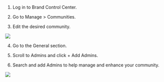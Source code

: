 
1.  Log in to Brand Control Center.
    
2.  Go to Manage > Communities.
    
3.  Edit the desired community.
    

![](https://lh7-rt.googleusercontent.com/docsz/AD_4nXecG7vdS9Kd4salv_McrvLlUuCeTjChC9xOqfC36sqQrsbM_2qqKmuiqinPZK6I3lLtmtYNjeOUjk3lFT4-y4xjYW1rniNGIaJuWaCg74ZyCaCzJ9Q91vP4wRKY_fidXpLZTt1vQ228HQucMtXeWiy6LvM?key=1SWPMGkEhV-X66Qm1ROIyA)

  
4.  Go to the General section.
    
5.  Scroll to Admins and click + Add Admins.
    
6.  Search and add Admins to help manage and enhance your community.
    

  

![](https://lh7-rt.googleusercontent.com/docsz/AD_4nXfxhcDDbQqT26qjjHbjW0lALsfHlrUw86ULDd5uioKFpfxp9LezAdUOz5r7ORrRU_GZXzN48-Y01bwZUp6QGO_Il5RMsv0tHa9A-CMPjPioF_cX6hPwSqhDyk_ViJspEnCenrdOw5TSNVHw0HOEZM9eISk?key=1SWPMGkEhV-X66Qm1ROIyA)
